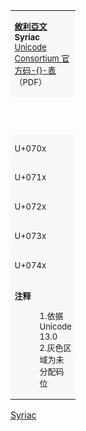 {| border="1" cellspacing="0" cellpadding="5" class="wikitable nounderlines" style="border-collapse:collapse;background:#FFFFFF;font-size:large;text-align:center"
| colspan="17" style="background:#F8F8F8;font-size:small" lang="arc"| '''[[敘利亞文 (Unicode區段)|敘利亞文]]'''<br />'''Syriac'''{{ref label|U0700_as_of_Unicode_version|1}}{{ref label|U0700_grey|2}}<br />[http://www.unicode.org/charts/PDF/U0700.pdf Unicode Consortium 官方码-{}-表]（PDF）
|- style="background:#F8F8F8;font-size:small"
| style="width:45pt" | &nbsp; || style="width:20pt"  | 0 || style="width:20pt"  | 1 || style="width:20pt"  | 2 || style="width:20pt"  | 3 || style="width:20pt"  | 4 || style="width:20pt"  | 5 || style="width:20pt"  | 6 || style="width:20pt"  | 7 || style="width:20pt"  | 8 || style="width:20pt"  | 9 || style="width:20pt"  | A || style="width:20pt"  | B || style="width:20pt"  | C || style="width:20pt"  | D || style="width:20pt"  | E || style="width:20pt"  | F
|- lang="arc"
| style="background:#F8F8F8;font-size:small" lang="en" | U+070x
| title="U+0700: SYRIAC END OF PARAGRAPH" | ܀
| title="U+0701: SYRIAC SUPRALINEAR FULL STOP" | ܁
| title="U+0702: SYRIAC SUBLINEAR FULL STOP" | ܂
| title="U+0703: SYRIAC SUPRALINEAR COLON" | ܃
| title="U+0704: SYRIAC SUBLINEAR COLON" | ܄
| title="U+0705: SYRIAC HORIZONTAL COLON" | ܅
| title="U+0706: SYRIAC COLON SKEWED LEFT" | ܆
| title="U+0707: SYRIAC COLON SKEWED RIGHT" | ܇
| title="U+0708: SYRIAC SUPRALINEAR COLON SKEWED LEFT" | ܈
| title="U+0709: SYRIAC SUBLINEAR COLON SKEWED RIGHT (alias SYRIAC SUBLINEAR COLON SKEWED LEFT)" | ܉
| title="U+070A: SYRIAC CONTRACTION" | ܊
| title="U+070B: SYRIAC HARKLEAN OBELUS" | ܋
| title="U+070C: SYRIAC HARKLEAN METOBELUS" | ܌
| title="U+070D: SYRIAC HARKLEAN ASTERISCUS" | ܍
| title="Reserved" style="background-color:#CCCCCC;" |  
| title="U+070F: SYRIAC ABBREVIATION MARK" | {{border| &#x070F;{{Break}}{{resize|75%|{{spaces|1}}SAM{{spaces|1}}}}|style=dashed|color=black|lh=1em}}
|- lang="arc"
| style="background:#F8F8F8;font-size:small" lang="en" | U+071x
| title="U+0710: SYRIAC LETTER ALAPH" | ܐ
| title="U+0711: SYRIAC LETTER SUPERSCRIPT ALAPH" | ܑ
| title="U+0712: SYRIAC LETTER BETH" | ܒ
| title="U+0713: SYRIAC LETTER GAMAL" | ܓ
| title="U+0714: SYRIAC LETTER GAMAL GARSHUNI" | ܔ
| title="U+0715: SYRIAC LETTER DALATH" | ܕ
| title="U+0716: SYRIAC LETTER DOTLESS DALATH RISH" | ܖ
| title="U+0717: SYRIAC LETTER HE" | ܗ
| title="U+0718: SYRIAC LETTER WAW" | ܘ
| title="U+0719: SYRIAC LETTER ZAIN" | ܙ
| title="U+071A: SYRIAC LETTER HETH" | ܚ
| title="U+071B: SYRIAC LETTER TETH" | ܛ
| title="U+071C: SYRIAC LETTER TETH GARSHUNI" | ܜ
| title="U+071D: SYRIAC LETTER YUDH" | ܝ
| title="U+071E: SYRIAC LETTER YUDH HE" | ܞ
| title="U+071F: SYRIAC LETTER KAPH" | ܟ
|- lang="arc"
| style="background:#F8F8F8;font-size:small" lang="en" | U+072x
| title="U+0720: SYRIAC LETTER LAMADH" | ܠ
| title="U+0721: SYRIAC LETTER MIM" | ܡ
| title="U+0722: SYRIAC LETTER NUN" | ܢ
| title="U+0723: SYRIAC LETTER SEMKATH" | ܣ
| title="U+0724: SYRIAC LETTER FINAL SEMKATH" | ܤ
| title="U+0725: SYRIAC LETTER E" | ܥ
| title="U+0726: SYRIAC LETTER PE" | ܦ
| title="U+0727: SYRIAC LETTER REVERSED PE" | ܧ
| title="U+0728: SYRIAC LETTER SADHE" | ܨ
| title="U+0729: SYRIAC LETTER QAPH" | ܩ
| title="U+072A: SYRIAC LETTER RISH" | ܪ
| title="U+072B: SYRIAC LETTER SHIN" | ܫ
| title="U+072C: SYRIAC LETTER TAW" | ܬ
| title="U+072D: SYRIAC LETTER PERSIAN BHETH" | ܭ
| title="U+072E: SYRIAC LETTER PERSIAN GHAMAL" | ܮ
| title="U+072F: SYRIAC LETTER PERSIAN DHALATH" | ܯ
|- lang="arc"
| style="background:#F8F8F8;font-size:small" lang="en" | U+073x
| title="U+0730: SYRIAC PTHAHA ABOVE" | ܰ
| title="U+0731: SYRIAC PTHAHA BELOW" | ܱ
| title="U+0732: SYRIAC PTHAHA DOTTED" | ܲ
| title="U+0733: SYRIAC ZQAPHA ABOVE" | ܳ
| title="U+0734: SYRIAC ZQAPHA BELOW" | ܴ
| title="U+0735: SYRIAC ZQAPHA DOTTED" | ܵ
| title="U+0736: SYRIAC RBASA ABOVE" | ܶ
| title="U+0737: SYRIAC RBASA BELOW" | ܷ
| title="U+0738: SYRIAC DOTTED ZLAMA HORIZONTAL" | ܸ
| title="U+0739: SYRIAC DOTTED ZLAMA ANGULAR" | ܹ
| title="U+073A: SYRIAC HBASA ABOVE" | ܺ
| title="U+073B: SYRIAC HBASA BELOW" | ܻ
| title="U+073C: SYRIAC HBASA-ESASA DOTTED" | ܼ
| title="U+073D: SYRIAC ESASA ABOVE" | ܽ
| title="U+073E: SYRIAC ESASA BELOW" | ܾ
| title="U+073F: SYRIAC RWAHA" | ܿ
|- lang="arc"
| style="background:#F8F8F8;font-size:small" lang="en" | U+074x
| title="U+0740: SYRIAC FEMININE DOT" | ݀
| title="U+0741: SYRIAC QUSHSHAYA" | ݁
| title="U+0742: SYRIAC RUKKAKHA" | ݂
| title="U+0743: SYRIAC TWO VERTICAL DOTS ABOVE" | ݃
| title="U+0744: SYRIAC TWO VERTICAL DOTS BELOW" | ݄
| title="U+0745: SYRIAC THREE DOTS ABOVE" | ݅
| title="U+0746: SYRIAC THREE DOTS BELOW" | ݆
| title="U+0747: SYRIAC OBLIQUE LINE ABOVE" | ݇
| title="U+0748: SYRIAC OBLIQUE LINE BELOW" | ݈
| title="U+0749: SYRIAC MUSIC" | ݉
| title="U+074A: SYRIAC BARREKH" | ݊
| title="Reserved" style="background-color:#CCCCCC;" |  
| title="Reserved" style="background-color:#CCCCCC;" |  
| title="U+074D: SYRIAC LETTER SOGDIAN ZHAIN" | ݍ
| title="U+074E: SYRIAC LETTER SOGDIAN KHAPH" | ݎ
| title="U+074F: SYRIAC LETTER SOGDIAN FE" | ݏ
|-
| colspan="17" style="background:#F8F8F8;font-size:small;text-align:left" | '''注释'''
:1.{{note|U0700_as_of_Unicode_version}}依据 Unicode 13.0
:2.{{note|U0700_grey}}灰色区域为未分配码位
|}<noinclude>
[[Category:Unicode模板|Syriac]]
{{Documentation|Template:Unicode chart/block documentation}}
</noinclude>